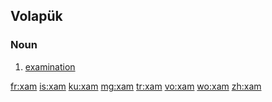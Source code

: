 ==Volapük==

===Noun===
{{infl|vo|noun}}

# [[examination]]

[[fr:xam]]
[[is:xam]]
[[ku:xam]]
[[mg:xam]]
[[tr:xam]]
[[vo:xam]]
[[wo:xam]]
[[zh:xam]]